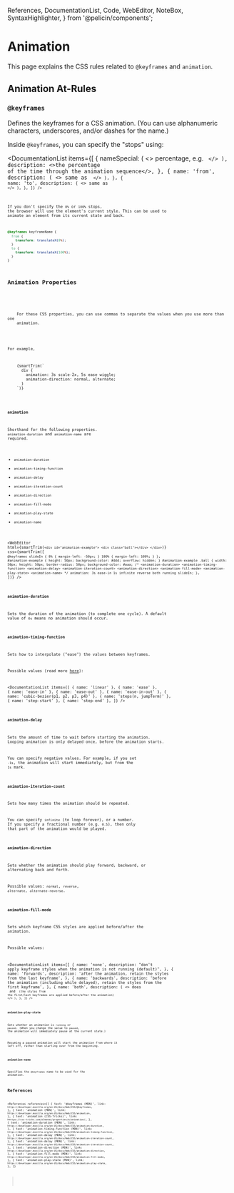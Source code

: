   References,
  DocumentationList,
  Code,
  WebEditor,
  NoteBox,
  SyntaxHighlighter,
} from '@pelicin/components';

# Animation

This page explains the CSS rules related to `@keyframes` and `animation`.

## Animation At-Rules

### `@keyframes`

Defines the keyframes for a CSS animation.
(You can use alphanumeric characters, underscores, and/or dashes for the name.)

Inside `@keyframes`, you can specify the "stops" using:

<DocumentationList
  items={[
    {
      nameSpecial: (
        <>
          percentage, e.g. <Code str="50%" />
        </>
      ),
      description: <>the percentage of the time through the animation sequence</>,
    },
    {
      name: 'from',
      description: (
        <>
          same as <Code str="0%" />
        </>
      ),
    },
    {
      name: 'to',
      description: (
        <>
          same as <Code str="100%" />
        </>
      ),
    },
  ]}
/>

If you don't specify the `0%` or `100%` stops, the browser will use the element's current style.
This can be used to animate an element from its current state and back.

```css
@keyframes keyframeName {
  from {
    transform: translateX(0%);
  }
  to {
    transform: translateX(100%);
  }
}
```

## Animation Properties

<NoteBox type="info" title="Specifying multiple animations">
  <p>
    For these CSS properties, you can use commas to separate the values when you use more than one
    animation.
  </p>
  <p>For example,</p>
  <SyntaxHighlighter language="css">
    {smartTrim(`
      div {
        animation: 3s scale-2x, 5s ease wiggle;
        animation-direction: normal, alternate;
      }
    `)}
  </SyntaxHighlighter>
</NoteBox>

### `animation`

Shorthand for the following properties. `animation-duration` and `animation-name` are required.

- `animation-duration`
- `animation-timing-function`
- `animation-delay`
- `animation-iteration-count`
- `animation-direction`
- `animation-fill-mode`
- `animation-play-state`
- `animation-name`

<WebEditor
  html={smartTrim(`
    <div id="animation-example">
      <div class="ball"></div>
    </div>
  `)}
  css={smartTrim([
    `
      @keyframes slideIn {
        0% { margin-left: -50px; }
        100% { margin-left: 100%; }
      }
    `,
    `
      #animation-example {
        height: 50px;
        background-color: #ddd;
        overflow: hidden;
      }
      #animation-example .ball {
        width: 50px;
        height: 50px;
        border-radius: 50px;
        background-color: #aaa;
        /* <animation-duration> <animation-timing-function> <animation-delay> <animation-iteration-count> <animation-direction> <animation-fill-mode> <animation-play-state> <animation-name> */
        animation: 3s ease-in 1s infinite reverse both running slideIn;
      }
    `,
  ])}
/>

### `animation-duration`

Sets the duration of the animation (to complete one cycle).
A default value of `0s` means no animation should occur.

### `animation-timing-function`

Sets how to interpolate ("ease") the values between keyframes.

Possible values (read more [here](/web/css/data-type/easing-function)):

<DocumentationList
  items={[
    { name: 'linear' },
    { name: 'ease' },
    { name: 'ease-in' },
    { name: 'ease-out' },
    { name: 'ease-in-out' },
    { name: 'cubic-bezier(p1, p2, p3, p4)' },
    { name: 'steps(n, jumpTerm)' },
    { name: 'step-start' },
    { name: 'step-end' },
  ]}
/>

### `animation-delay`

Sets the amount of time to wait before starting the animation.
Looping animation is only delayed once, before the animation starts.

You can specify negative values. For example, if you set `-1s`,
the animation will start immediately, but from the `1s` mark.

### `animation-iteration-count`

Sets how many times the animation should be repeated.

You can specify `infinite` (to loop forever), or a number.
If you specify a fractional number (e.g. `0.5`), then only that part of the animation would be played.

### `animation-direction`

Sets whether the animation should play forward, backward, or alternating back and forth.

Possible values: `normal`, `reverse`, `alternate`, `alternate-reverse`.

### `animation-fill-mode`

Sets which keyframe CSS styles are applied before/after the animation.

Possible values:

<DocumentationList
  items={[
    {
      name: 'none',
      description: "don't apply keyframe styles when the animation is not running (default)",
    },
    {
      name: 'forwards',
      description: 'after the animation, retain the styles from the last keyframe',
    },
    {
      name: 'backwards',
      description:
        'before the animation (including while delayed), retain the styles from the first keyframe',
    },
    {
      name: 'both',
      description: (
        <>
          does <Code str="forwards" /> and <Code str="backwards" /> (the styles from the first/last
          keyframes are applied before/after the animation)
        </>
      ),
    },
  ]}
/>

### `animation-play-state`

Sets whether an animation is `running` or `paused`.
(When you change the value to `paused`, the animation will immediately pause at the current state.)

Resuming a paused animation will start the animation from where it left off, rather than starting over from the beginning.

### `animation-name`

Specifies the `@keyframes` name to be used for the animation.

## References

<References
  references={[
    {
      text: '@keyframes (MDN)',
      link: `https://developer.mozilla.org/en-US/docs/Web/CSS/@keyframes`,
    },
    {
      text: 'animation (MDN)',
      link: `https://developer.mozilla.org/en-US/docs/Web/CSS/animation`,
    },
    {
      text: 'animation (CSS-Tricks)',
      link: `hhttps://css-tricks.com/almanac/properties/a/animation/`,
    },
    {
      text: 'animation-duration (MDN)',
      link: `https://developer.mozilla.org/en-US/docs/Web/CSS/animation-duration`,
    },
    {
      text: 'animation-timing-function (MDN)',
      link: `https://developer.mozilla.org/en-US/docs/Web/CSS/animation-timing-function`,
    },
    {
      text: 'animation-delay (MDN)',
      link: `https://developer.mozilla.org/en-US/docs/Web/CSS/animation-iteration-count`,
    },
    {
      text: 'animation-delay (MDN)',
      link: `https://developer.mozilla.org/en-US/docs/Web/CSS/animation-iteration-count`,
    },
    {
      text: 'animation-direction (MDN)',
      link: `https://developer.mozilla.org/en-US/docs/Web/CSS/animation-direction`,
    },
    {
      text: 'animation-fill-mode (MDN)',
      link: `https://developer.mozilla.org/en-US/docs/Web/CSS/animation-fill-mode`,
    },
    {
      text: 'animation-play-state (MDN)',
      link: `https://developer.mozilla.org/en-US/docs/Web/CSS/animation-play-state`,
    },
  ]}
></References>
